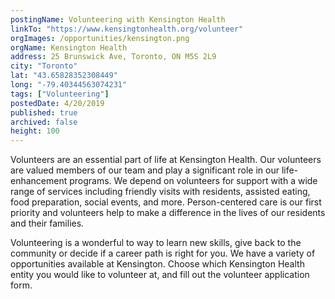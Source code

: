 ```yaml
---
postingName: Volunteering with Kensington Health
linkTo: "https://www.kensingtonhealth.org/volunteer"
orgImages: /opportunities/kensington.png
orgName: Kensington Health
address: 25 Brunswick Ave, Toronto, ON M5S 2L9
city: "Toronto"
lat: "43.65828352308449" 
long: "-79.40344563074231"
tags: ["Volunteering"]
postedDate: 4/20/2019
published: true 
archived: false 
height: 100
---
```

<div>
<p> Volunteers are an essential part of life at Kensington Health. Our volunteers are valued members of our 
team and play a significant role in our life-enhancement programs. We depend on volunteers for support with 
a wide range of services including friendly visits with residents, assisted eating, food preparation, social 
events, and more. Person-centered care is our first priority and volunteers help to make a difference in the 
lives of our residents and their families. </p>

<p> Volunteering is a wonderful to way to learn new skills, give back to the community or decide if a 
career path is right for you. We have a variety of opportunities available at Kensington. Choose which 
Kensington Health entity you would like to volunteer at, and fill out the volunteer application form. </p>
</div>